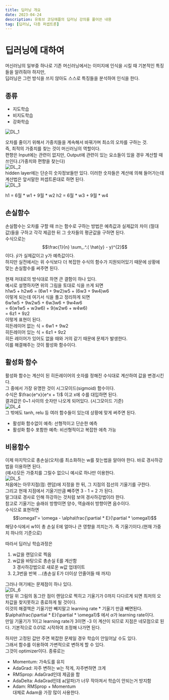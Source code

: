```yaml
---
title: 딥러닝 개요
date: 2023-04-24
description: 유튜브 코딩애플의 딥러닝 강의를 풀어쓴 내용
tag: [딥러닝, 다층 퍼셉트론]
---  
```


# 딥러닝에 대하여
머신러닝의 일부중 하나로 기존 머신러닝에서는 이미지에 인식을 시킬 때 기본적인 특징들을 알려줘야 하지만,  
딥러닝은 그런 방식을 쓰지 않아도 스스로 특징들을 분석하여 인식을 한다.  
## 종류
- 지도학습  
- 비지도학습  
- 강화학습  

![DL_1](https://github.com/Oldentomato/PortFolio_Next/blob/main/postsimg/DL_5/iamge_1.jpg?raw=true)  

오차를 줄이기 위해서 가중치들을 계속해서 바꿔가며 최소의 오차를 구하는 것.  
즉, 최적의 가중치를 찾는 것이 머신러닝의 역할이다.  
편향은 Input에는 관련이 없지만, Output에 관련이 있는 요소들이 있을 경우 계산할 때 쓰인다.(가중치와 편향을 찾는다)  
![DL_2](https://github.com/Oldentomato/PortFolio_Next/blob/main/postsimg/DL_5/iamge_2.jpg?raw=true)  
hidden layer에는 단순히 숫자정보들만 있다. 이러한 숫자들은 계산에 의해 들어가는데 계산법은 앞서말한 퍼셉트론대로 하면 된다.  
![DL_3](https://github.com/Oldentomato/PortFolio_Next/blob/main/postsimg/DL_5/iamge_3.jpg?raw=true)  
  
h1 = 6월 * w1 + 9월 * w2
h2 = 6월 * w3 + 9월 * w4  
  
## 손실함수  
손실함수는 오차를 구할 때 쓰는 함수로 구하는 방법은 예측값과 실제값의 차이 (절대값)들을 구하고 각각 제곱한 뒤 그 숫자들의 평균값을 구하면 된다.  
수식으로는 $$\frac{1}{n}  \sum_.^.( \hat{y} - y)^{2}$$ 이다.  $\hat{y}$가 실제값이고 y가 예측값이다.  
하지만 실전에서는 위 수식보다 더 복잡한 수식의 함수가 지원되어있기 때문에 상황에 맞는 손실함수를 써주면 된다.  
  
현재 저대로의 방식대로 하면 큰 결함이 하나 있다.  
예시로 설명하자면 위의 그림을 토대로 식을 쓰게 되면  
h1w5 + h2w6 = (6w1 + 9w2)w5 + (6w3 + 9w4)w6  
이렇게 되는데 여기서 식을 풀고 정리하게 되면  
6w1w5 + 9w2w5 + 6w3w6 + 9w4w6  
= 6(w1w5 + w3w6) + 9(w2w6 + w4w6)  
= 6z1 + 9z2  
이렇게 표현이 된다.  
히든레이어 없는 식 = 6w1 + 9w2  
히든레이어 있는 식 = 6z1 + 9z2  
히든 레이어가 있어도 없을 때와 거의 같기 때문에 문제가 발생한다.  
이를 해결해주는 것이 활성화 함수이다.  
  
## 활성화 함수  
활성화 함수는 계산이 된 히든레이어의 숫자를 정해진 수식대로 계산하여 값을 변경시킨다.  
그 중에서 가장 유명한 것이 시그모이드(sigmoid) 함수이다.  
수식은 $\frac{e^x}{e^x + 1}$ 이고 x에 수를 대입하면 된다.  
결과값은 0~1 사이의 숫자만 나오게 되어있다. (시그모이드 기준)  
![DL_4](https://github.com/Oldentomato/PortFolio_Next/blob/main/postsimg/DL_5/iamge_6.png?raw=true)  
그 밖에도 tanh, relu 등 여러 함수들이 있는데 상황에 맞게 써주면 된다.  
- 활성화 함수없이 예측: 선형적이고 단순한 예측  
- 활성화 함수 포함한 예측: 비선형적이고 복잡한 에측 가능  
  
## 비용함수  
이제 마지막으로 총손실(오차)를 최소화하는 w를 찾는법을 알아야 한다. 바로 경사하강법을 이용하면 된다.  
(예시)모든 가중치를 그릴수 없으니 예시로 하나만 이용한다.  
![DL_5](https://github.com/Oldentomato/PortFolio_Next/blob/main/postsimg/DL_5/iamge_5.jpg?raw=true)  
처음에는 아무지점(점: 랜덤)에 지정을 한 뒤, 그 지점의 접선의 기울기를 구한다.  
그리고 현재 지점에서 기울기만큼 빼주면 3 - 1 = 2 가 된다.  
말그대로 경사로 인해 하강하는 것처럼 보여 경사하강법이라 한다.  
참고로 기울기는 슬래쉬 방향이면 양수, 역슬래쉬 방향이면 음수이다.  
수식으로 표현하면 $$\omega1'= \omega - \alpha\frac{\partial * E}{\partial * \omega1}$$ 
해당수식에서 w1이 총 손실 E에 얼마나 큰 영향을 끼치는가. 즉 기울기이다.(현재 가중치 하나의 기준으로)  
  
따라서 딥러닝 학습과정은  
1. w값을 랜덤으로 찍음
2. w값을 바탕으로 총손실 E를 계산함  
3 경사하강법으로 새로운 w값 업데이트  
4. 2,3번을 반복 ...(총손실 E가 더이상 안줄어들 때 까지)  
  
그러나 여기에는 문제점이 하나 있다.  
![DL_6](https://github.com/Oldentomato/PortFolio_Next/blob/main/postsimg/DL_5/iamge_4.jpg?raw=true)  
만일 위 그림의 동그란 점이 랜덤으로 찍히고 기울기가 0까지 다다르게 되면 최저의 오차값을 찾지못하고 종료하게 될 것이다.  
이것의 해결책은 기울기만 빼지말고 learning rate * 기울기 만큼 빼면된다.  
$\alpha\frac{\partial * E}{\partial * \omega1}$ 에서 $\alpha$가 learning rate이다.  
만일 기울기가 1이고 learning rate가 3이면 -3 이 계산이 되므로 지점은 네모점으로 된다. 기본적으로 0.01로 시작하여 조정해 나가면 된다.  
  
하지만 고정된 값만 주면 복잡한 문제일 경우 학습이 안일어날 수도 있다.  
그래서 함수를 이용하여 가변적으로 변하게 할 수 있다.  
그것이 optimizer이다. 종류로는  
- Momentum: 가속도를 유지  
- AdaGrad: 자주 변하는 w는 작게, 자주변하면 크게  
- RMSprop: AdaGrad인데 제곱을 함  
- AdaDelta: AdaGrad인데 a(알파)가 너무 작아져서 학습이 안되는거 방지함  
- Adam: RMSprop + Momentum  
대체로 Adam을 가장 많이 사용한다.  